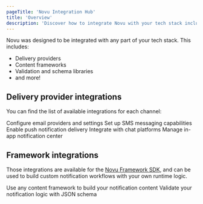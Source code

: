 ```yaml
---
pageTitle: 'Novu Integration Hub'
title: 'Overview'
description: 'Discover how to integrate Novu with your tech stack including delivery providers, content frameworks, and validation libraries.'
---
```



Novu was designed to be integrated with any part of your tech stack. This includes:

- Delivery providers
- Content frameworks
- Validation and schema libraries
- and more!

## Delivery provider integrations

You can find the list of available integrations for each channel:

<Cards>
  <Card title="Email" href="/platform/integrations/email">
    Configure email providers and settings
  </Card>
  <Card title="SMS" href="/platform/integrations/sms">
    Set up SMS messaging capabilities
  </Card>
  <Card title="Push" href="/platform/integrations/push">
    Enable push notification delivery
  </Card>
  <Card title="Chat" href="/platform/integrations/chat">
    Integrate with chat platforms
  </Card>
  <Card title="In-App" href="/platform/inbox/overview">
    Manage in-app notification center
  </Card>
</Cards>

## Framework integrations

Those integrations are available for the [Novu Framework SDK](/framework/introduction), and can be used to build custom notification workflows with your own runtime logic.

<Cards>
  <Card title="Content" href="/framework/content/react-email">
    Use any content framework to build your notification content
  </Card>
  <Card title="Schema" href="/framework/schema/zod">
    Validate your notification logic with JSON schema
  </Card>
</Cards>
